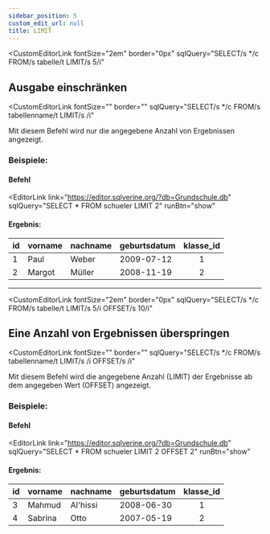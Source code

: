 ```yaml
---
sidebar_position: 5
custom_edit_url: null
title: LIMIT
---
```


<CustomEditorLink
  fontSize="2em"
  border="0px"
  sqlQuery="SELECT/s */c FROM/s tabelle/t LIMIT/s 5/i"
></CustomEditorLink>

## Ausgabe einschränken

<CustomEditorLink
  fontSize=""
  border=""
  sqlQuery="SELECT/s */c FROM/s tabellenname/t LIMIT/s <Anzahl>/i"
></CustomEditorLink>

Mit diesem Befehl wird nur die angegebene Anzahl von Ergebnissen angezeigt.

### Beispiele:

#### Befehl


<EditorLink
  link="https://editor.sqlverine.org/?db=Grundschule.db"
  sqlQuery="SELECT * FROM schueler LIMIT 2"
  runBtn="show"
></EditorLink>

#### Ergebnis:

|id| vorname   | nachname | geburtsdatum | klasse_id | 
|--|--------   | -------- | ------------ | :-------: |
|1 | Paul      | Weber    | 2009-07-12   |     1     |
|2 | Margot    | Müller   | 2008-11-19   |     2     |



---


<CustomEditorLink
  fontSize="2em"
  border="0px"
  sqlQuery="SELECT/s */c FROM/s tabelle/t LIMIT/s 5/i OFFSET/s 10/i"
></CustomEditorLink>

## Eine Anzahl von Ergebnissen überspringen

<CustomEditorLink
  fontSize=""
  border=""
  sqlQuery="SELECT/s */c FROM/s tabellenname/t LIMIT/s <Anzahl>/i OFFSET/s <Anzahl>/i"
></CustomEditorLink>

Mit diesem Befehl wird die angegebene Anzahl (LIMIT) der Ergebnisse ab dem angegeben Wert (OFFSET) angezeigt.
### Beispiele:

#### Befehl

<EditorLink
  link="https://editor.sqlverine.org/?db=Grundschule.db"
  sqlQuery="SELECT * FROM schueler LIMIT 2 OFFSET 2"
  runBtn="show"
></EditorLink>

#### Ergebnis:

|id| vorname   | nachname | geburtsdatum | klasse_id | 
|--|--------   | -------- | ------------ | :-------: |
|3 | Mahmud    | Al'hissi | 2008-06-30   |     1     |
|4 | Sabrina   |  Otto    | 2007-05-19   |     2     |


